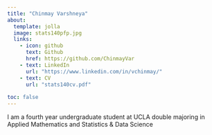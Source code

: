 ```yaml
---
title: "Chinmay Varshneya"
about:
  template: jolla
  image: stats140pfp.jpg
  links:
    - icon: github
      text: Github
      href: https://github.com/ChinmayVar
    - text: LinkedIn
      url: "https://www.linkedin.com/in/vchinmay/"
    - text: CV
      url: "stats140cv.pdf"
      
toc: false
---
```


I am a fourth year undergraduate student at UCLA double majoring in Applied Mathematics and Statistics & Data Science